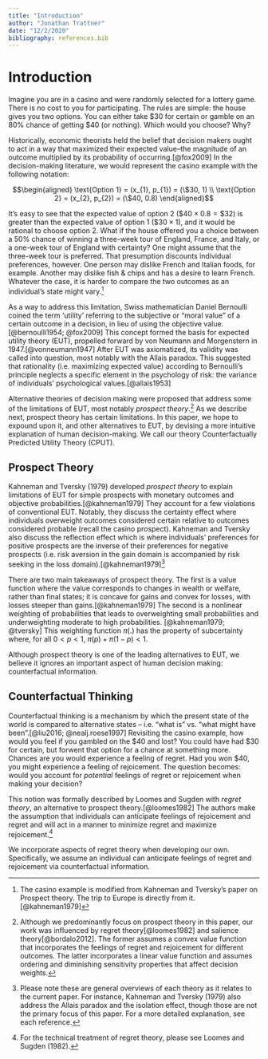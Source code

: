 ```yaml
---
title: "Introduction"
author: "Jonathan Trattner"
date: "12/2/2020"
bibliography: references.bib
---
```


# Introduction {#introduction}

Imagine you are in a casino and were randomly selected for a lottery game. There is no cost to you for participating. The rules are simple: the house gives you two options. You can either take \$30 for certain or gamble on an 80% chance of getting \$40 (or nothing). Which would you choose? Why?

Historically, economic theorists held the belief that decision makers ought to act in a way that maximized their expected value--the magnitude of an outcome multiplied by its probability of occurring.[@fox2009] In the decision-making literature, we would represent the casino example with the following notation:

$$\begin{aligned}
\text{Option 1} = (x_{1}, p_{1}) = (\$30, 1) \\
\text{Option 2} = (x_{2}, p_{2}) = (\$40, 0.8) 
\end{aligned}$$

It's easy to see that the expected value of option 2 ($\$40 \times 0.8 = \$32$) is greater than the expected value of option 1 ($\$30 \times 1$), and it would be rational to choose option 2. What if the house offered you a choice between a 50% chance of winning a three-week tour of England, France, and Italy, or a one-week tour of England with certainty? One might assume that the three-week tour is preferred. That presumption discounts individual preferences, however. One person may dislike French and Italian foods, for example. Another may dislike fish & chips and has a desire to learn French. Whatever the case, it is harder to compare the two outcomes as an individual's state might vary.[^1]

[^1]: The casino example is modified from Kahneman and Tversky's paper on Prospect theory. The trip to Europe is directly from it.[@kahneman1979]

As a way to address this limitation, Swiss mathematician Daniel Bernoulli coined the term 'utility' referring to the subjective or "moral value" of a certain outcome in a decision, in lieu of using the objective value.[@bernoulli1954; @fox2009] This concept formed the basis for expected utility theory (EUT), propelled forward by von Neumann and Morgenstern in 1947.[@vonneumann1947] After EUT was axiomatized, its validity was called into question, most notably with the Allais paradox. This suggested that rationality (i.e. maximizing expected value) according to Bernoulli's principle neglects a specific element in the psychology of risk: the variance of individuals' psychological values.[@allais1953]

Alternative theories of decision making were proposed that address some of the limitations of EUT, most notably *prospect theory*.[^2] As we describe next, prospect theory has certain limitations. In this paper, we hope to expound upon it, and other alternatives to EUT, by devising a more intuitive explanation of human decision-making. We call our theory Counterfactually Predicted Utility Theory (CPUT).

[^2]: Although we predominantly focus on prospect theory in this paper, our work was influenced by regret theory[@loomes1982] and salience theory[@bordalo2012]. The former assumes a convex value function that incorporates the feelings of regret and rejoicement for different outcomes. The latter incorporates a linear value function and assumes ordering and diminishing sensitivity properties that affect decision weights.

## Prospect Theory {#prospect-theory}

Kahneman and Tversky (1979) developed *prospect theory* to explain limitations of EUT for simple prospects with monetary outcomes and objective probabilities.[@kahneman1979] They account for a few violations of conventional EUT. Notably, they discuss the certainty effect where individuals overweight outcomes considered certain relative to outcomes considered probable (recall the casino prospect). Kahneman and Tversky also discuss the reflection effect which is where individuals' preferences for positive prospects are the inverse of their preferences for negative prospects (i.e. risk aversion in the gain domain is accompanied by risk seeking in the loss domain).[@kahneman1979][^3]

[^3]: Please note these are general overviews of each theory as it relates to the current paper. For instance, Kahneman and Tversky (1979) also address the Allais paradox and the isolation effect, though those are not the primary focus of this paper. For a more detailed explanation, see each reference.

There are two main takeaways of prospect theory. The first is a value function where the value corresponds to changes in wealth or welfare, rather than final states; it is concave for gains and convex for losses, with losses steeper than gains.[@kahneman1979] The second is a nonlinear weighting of probabilities that leads to overweighting small probabilities and underweighting moderate to high probabilities. [@kahneman1979; @tversky] This weighting function $\pi(.)$ has the property of subcertainty where, for all $0 < p < 1$, $\pi(p) + \pi(1-p) < 1$.

Although prospect theory is one of the leading alternatives to EUT, we believe it ignores an important aspect of human decision making: counterfactual information.

## Counterfactual Thinking {#counterfactual-thinking}

Counterfactual thinking is a mechanism by which the present state of the world is compared to alternative states -- i.e. "what is" vs. "what might have been".[@liu2016; @nealj.roese1997] Revisiting the casino example, how would you feel if you gambled on the \$40 and lost? You could have had \$30 for certain, but forwent that option for a chance at something more. Chances are you would experience a feeling of regret. Had you won \$40, you might experience a feeling of rejoicement. The question becomes: would you account for *potential* feelings of regret or rejoicement when making your decision?

This notion was formally described by Loomes and Sugden with *regret theory*, an alternative to prospect theory.[@loomes1982] The authors make the assumption that individuals can anticipate feelings of rejoicement and regret and will act in a manner to minimize regret and maximize rejoicement.[^4]

[^4]: For the technical treatment of regret theory, please see Loomes and Sugden (1982).

We incorporate aspects of regret theory when developing our own. Specifically, we assume an individual can anticipate feelings of regret and rejoicement via counterfactual information.
